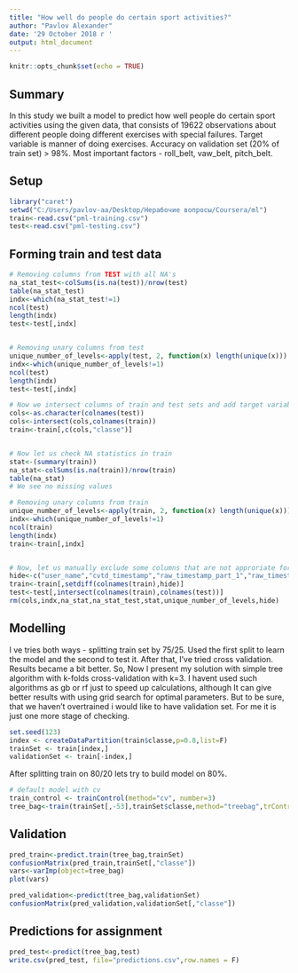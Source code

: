 ---
title: "How well do people do certain sport activities?"
author: "Pavlov Alexander"
date: '29 October 2018 г '
output: html_document
---

```{r setup, include=FALSE}
knitr::opts_chunk$set(echo = TRUE)
```

## Summary


In this study we built a model to predict how well people do certain sport activities using the given data, that consists of 19622 observations about different people doing different exercises with special failures. Target variable is manner of doing exercises. Accuracy on validation set (20% of train set) > 98%. Most important factors - roll_belt, vaw_belt, pitch_belt.

## Setup

```{r installations, message=FALSE, warning=FALSE}
library("caret")
setwd("C:/Users/pavlov-aa/Desktop/Нерабочие вопросы/Coursera/ml")
train<-read.csv("pml-training.csv")
test<-read.csv("pml-testing.csv")
```

## Forming train and test data

```{r remcol1}
# Removing columns from TEST with all NA's
na_stat_test<-colSums(is.na(test))/nrow(test)
table(na_stat_test)
indx<-which(na_stat_test!=1)
ncol(test)
length(indx)
test<-test[,indx]


# Removing unary columns from test
unique_number_of_levels<-apply(test, 2, function(x) length(unique(x)))
indx<-which(unique_number_of_levels!=1)
ncol(test)
length(indx)
test<-test[,indx]

# Now we intersect columns of train and test sets and add target variable "Classe" to form new train set.
cols<-as.character(colnames(test))
cols<-intersect(cols,colnames(train))
train<-train[,c(cols,"classe")]


# Now let us check NA statistics in train
stat<-(summary(train))
na_stat<-colSums(is.na(train))/nrow(train)
table(na_stat)
# We see no missing values

# Removing unary columns from train
unique_number_of_levels<-apply(train, 2, function(x) length(unique(x)))
indx<-which(unique_number_of_levels!=1)
ncol(train)
length(indx)
train<-train[,indx]


# Now, let us manually exclude some columns that are not approriate for modelling:
hide<-c("user_name","cvtd_timestamp","raw_timestamp_part_1","raw_timestamp_part_2","raw_timestamp","num_window","X")
train<-train[,setdiff(colnames(train),hide)]
test<-test[,intersect(colnames(train),colnames(test))]
rm(cols,indx,na_stat,na_stat_test,stat,unique_number_of_levels,hide)

```

## Modelling

I ve tries both ways - splitting train set by 75/25. Used the first split  to learn the model and the second to test it. After that, I've tried cross validation. Results became a bit better. So, Now I present my solution with simple tree algorithm with k-folds cross-validation with k=3. I havent used such algorithms as gb or rf just to speed up calculations, although It can give better results with using grid search for optimal parameters.
But to be sure, that we haven't overtrained i would like to have validation set. For me it is just one more stage of checking.

```{r validation set}
set.seed(123)
index <- createDataPartition(train$classe,p=0.8,list=F)
trainSet <- train[index,]
validationSet <- train[-index,]
```

After splitting train on 80/20 lets try to build model on 80%.

```{r models}
# default model with cv
train_control <- trainControl(method="cv", number=3)
tree_bag<-train(trainSet[,-53],trainSet$classe,method="treebag",trControl=train_control)

```

## Validation
``` {r validation}
pred_train<-predict.train(tree_bag,trainSet)
confusionMatrix(pred_train,trainSet[,"classe"])
vars<-varImp(object=tree_bag)
plot(vars)

pred_validation<-predict(tree_bag,validationSet)
confusionMatrix(pred_validation,validationSet[,"classe"])
```

## Predictions for assignment
``` {r pred}
pred_test<-predict(tree_bag,test)
write.csv(pred_test, file="predictions.csv",row.names = F)
```
